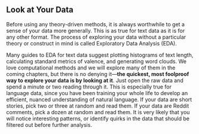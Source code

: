 ## Look at Your Data {#sec-look-at-your-data}

Before using any theory-driven methods, it is always worthwhile to get a sense of your data more generally. This is as true for text data as it is for any other format. The process of exploring your data without a particular theory or construct in mind is called Exploratory Data Analysis (EDA).

Many guides to EDA for text data suggest plotting histograms of text length, calculating standard metrics of valence, and generating word clouds. We love computational methods and we will explore many of them in the coming chapters, but there is no denying it---**the quickest, most foolproof way to explore your data is by looking at it**. Just open the raw data and spend a minute or two reading through it. This is especially true for language data, since you have been training your whole life to develop an efficient, nuanced understanding of natural language. If your data are short stories, pick two or three at random and read them. If your data are Reddit comments, pick a dozen at random and read them. It is very likely that you will notice interesting patterns, or identify quirks in the data that should be filtered out before further analysis.